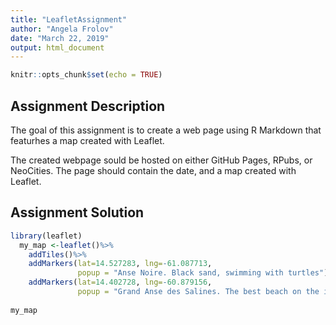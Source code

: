 ```yaml
---
title: "LeafletAssignment"
author: "Angela Frolov"
date: "March 22, 2019"
output: html_document
---
```


```r
knitr::opts_chunk$set(echo = TRUE)
```

## Assignment Description

The goal of this assignment is to create a web page using R Markdown that featurhes a map created with Leaflet. 

The created webpage sould be hosted on either GitHub Pages, RPubs, or NeoCities. The page should contain the date, and a map created with Leaflet. 


## Assignment Solution

``` r
library(leaflet)
  my_map <-leaflet()%>%
    addTiles()%>%
    addMarkers(lat=14.527283, lng=-61.087713,
               popup = "Anse Noire. Black sand, swimming with turtles")%>%
    addMarkers(lat=14.402728, lng=-60.879156,
               popup = "Grand Anse des Salines. The best beach on the island!")
  
my_map

```


